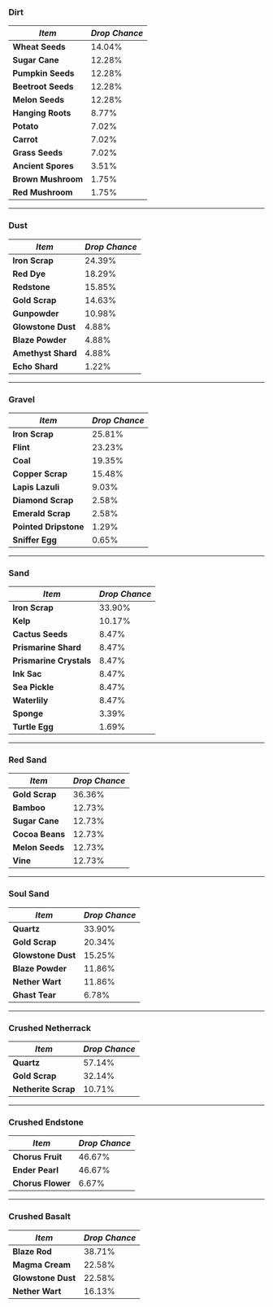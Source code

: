 ### Dirt

| **_Item_**         | **_Drop Chance_** |
|--------------------|-------------------|
| **Wheat Seeds**    | 14.04%            |
| **Sugar Cane**     | 12.28%            |
| **Pumpkin Seeds**  | 12.28%            |
| **Beetroot Seeds** | 12.28%            |
| **Melon Seeds**    | 12.28%            |
| **Hanging Roots**  | 8.77%             |
| **Potato**         | 7.02%             |
| **Carrot**         | 7.02%             |
| **Grass Seeds**    | 7.02%             |
| **Ancient Spores** | 3.51%             |
| **Brown Mushroom** | 1.75%             |
| **Red Mushroom**   | 1.75%             |

---

### Dust

| **_Item_**         | **_Drop Chance_** |
|--------------------|-------------------|
| **Iron Scrap**     | 24.39%            |
| **Red Dye**        | 18.29%            |
| **Redstone**       | 15.85%            |
| **Gold Scrap**     | 14.63%            |
| **Gunpowder**      | 10.98%            |
| **Glowstone Dust** | 4.88%             |
| **Blaze Powder**   | 4.88%             |
| **Amethyst Shard** | 4.88%             |
| **Echo Shard**     | 1.22%             |

---

### Gravel

| **_Item_**            | **_Drop Chance_** |
|-----------------------|-------------------|
| **Iron Scrap**        | 25.81%            |
| **Flint**             | 23.23%            |
| **Coal**              | 19.35%            |
| **Copper Scrap**      | 15.48%            |
| **Lapis Lazuli**      | 9.03%             |
| **Diamond Scrap**     | 2.58%             |
| **Emerald Scrap**     | 2.58%             |
| **Pointed Dripstone** | 1.29%             |
| **Sniffer Egg**       | 0.65%             |

---

### Sand

| **_Item_**              | **_Drop Chance_** |
|-------------------------|-------------------|
| **Iron Scrap**          | 33.90%            |
| **Kelp**                | 10.17%            |
| **Cactus Seeds**        | 8.47%             |
| **Prismarine Shard**    | 8.47%             |
| **Prismarine Crystals** | 8.47%             |
| **Ink Sac**             | 8.47%             |
| **Sea Pickle**          | 8.47%             |
| **Waterlily**           | 8.47%             |
| **Sponge**              | 3.39%             |
| **Turtle Egg**          | 1.69%             |

---

### Red Sand

| **_Item_**      | **_Drop Chance_** |
|-----------------|-------------------|
| **Gold Scrap**  | 36.36%            |
| **Bamboo**      | 12.73%            |
| **Sugar Cane**  | 12.73%            |
| **Cocoa Beans** | 12.73%            |
| **Melon Seeds** | 12.73%            |
| **Vine**        | 12.73%            |

---

### Soul Sand

| **_Item_**         | **_Drop Chance_** |
|--------------------|-------------------|
| **Quartz**         | 33.90%            |
| **Gold Scrap**     | 20.34%            |
| **Glowstone Dust** | 15.25%            |
| **Blaze Powder**   | 11.86%            |
| **Nether Wart**    | 11.86%            |
| **Ghast Tear**     | 6.78%             |

---

### Crushed Netherrack

| **_Item_**          | **_Drop Chance_** |
|---------------------|-------------------|
| **Quartz**          | 57.14%            |
| **Gold Scrap**      | 32.14%            |
| **Netherite Scrap** | 10.71%            |

---

### Crushed Endstone

| **_Item_**        | **_Drop Chance_** |
|-------------------|-------------------|
| **Chorus Fruit**  | 46.67%            |
| **Ender Pearl**   | 46.67%            |
| **Chorus Flower** | 6.67%             |

---

### Crushed Basalt

| **_Item_**         | **_Drop Chance_** |
|--------------------|-------------------|
| **Blaze Rod**      | 38.71%            |
| **Magma Cream**    | 22.58%            |
| **Glowstone Dust** | 22.58%            |
| **Nether Wart**    | 16.13%            |
